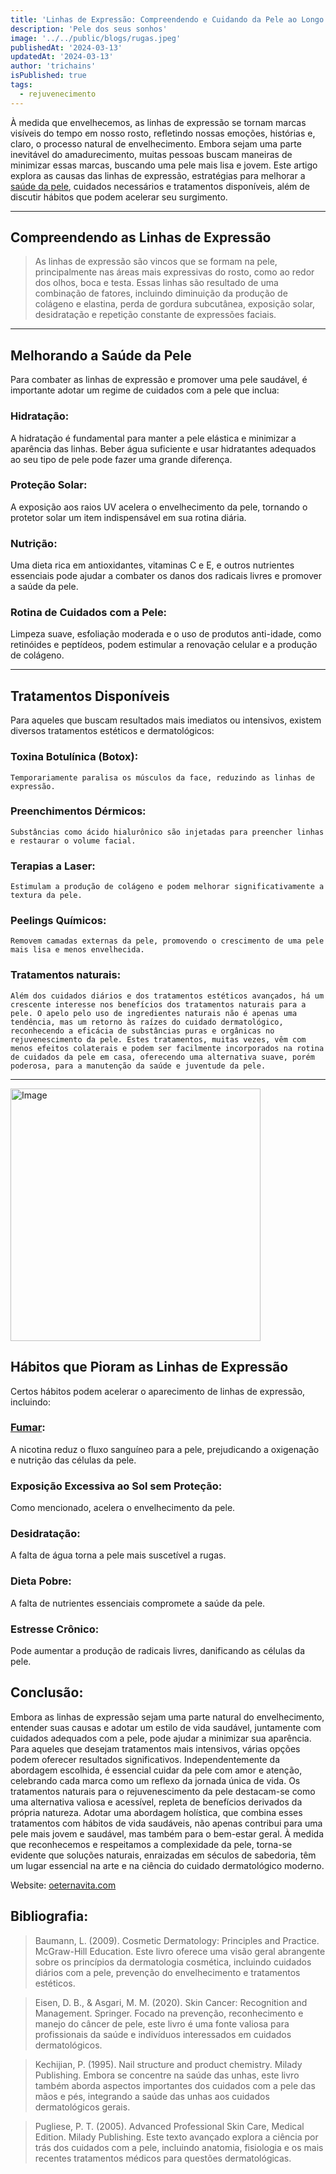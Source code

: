 ```yaml
---
title: 'Linhas de Expressão: Compreendendo e Cuidando da Pele ao Longo da Idade'
description: 'Pele dos seus sonhos'
image: '../../public/blogs/rugas.jpeg'
publishedAt: '2024-03-13'
updatedAt: '2024-03-13'
author: 'trichains'
isPublished: true
tags:
  - rejuvenecimento
---
```


À medida que envelhecemos, as linhas de expressão se tornam marcas visíveis do tempo em nosso rosto, refletindo nossas emoções, histórias e, claro, o processo natural de envelhecimento. Embora sejam uma parte inevitável do amadurecimento, muitas pessoas buscam maneiras de minimizar essas marcas, buscando uma pele mais lisa e jovem. Este artigo explora as causas das linhas de expressão, estratégias para melhorar a [saúde da pele](https://oeternavita.com), cuidados necessários e tratamentos disponíveis, além de discutir hábitos que podem acelerar seu surgimento.

---

## Compreendendo as Linhas de Expressão

> As linhas de expressão são vincos que se formam na pele, principalmente nas áreas mais expressivas do rosto, como ao redor dos olhos, boca e testa. Essas linhas são resultado de uma combinação de fatores, incluindo diminuição da produção de colágeno e elastina, perda de gordura subcutânea, exposição solar, desidratação e repetição constante de expressões faciais.

---

## Melhorando a Saúde da Pele

Para combater as linhas de expressão e promover uma pele saudável, é importante adotar um regime de cuidados com a pele que inclua:

### Hidratação: 

A hidratação é fundamental para manter a pele elástica e minimizar a aparência das linhas. Beber água suficiente e usar hidratantes adequados ao seu tipo de pele pode fazer uma grande diferença.

### Proteção Solar: 
A exposição aos raios UV acelera o envelhecimento da pele, tornando o protetor solar um item indispensável em sua rotina diária.

### Nutrição:
Uma dieta rica em antioxidantes, vitaminas C e E, e outros nutrientes essenciais pode ajudar a combater os danos dos radicais livres e promover a saúde da pele.

### Rotina de Cuidados com a Pele:
Limpeza suave, esfoliação moderada e o uso de produtos anti-idade, como retinóides e peptídeos, podem estimular a renovação celular e a produção de colágeno.
 
---
## Tratamentos Disponíveis

Para aqueles que buscam resultados mais imediatos ou intensivos, existem diversos tratamentos estéticos e dermatológicos:

  ### Toxina Botulínica (Botox):
    Temporariamente paralisa os músculos da face, reduzindo as linhas de expressão.

  ### Preenchimentos Dérmicos:
    Substâncias como ácido hialurônico são injetadas para preencher linhas e restaurar o volume facial.
  
  ### Terapias a Laser: 
    Estimulam a produção de colágeno e podem melhorar significativamente a textura da pele.

  ### Peelings Químicos:
    Removem camadas externas da pele, promovendo o crescimento de uma pele mais lisa e menos envelhecida.

  ### Tratamentos naturais: 
    
    Além dos cuidados diários e dos tratamentos estéticos avançados, há um crescente interesse nos benefícios dos tratamentos naturais para a pele. O apelo pelo uso de ingredientes naturais não é apenas uma tendência, mas um retorno às raízes do cuidado dermatológico, reconhecendo a eficácia de substâncias puras e orgânicas no rejuvenescimento da pele. Estes tratamentos, muitas vezes, vêm com menos efeitos colaterais e podem ser facilmente incorporados na rotina de cuidados da pele em casa, oferecendo uma alternativa suave, porém poderosa, para a manutenção da saúde e juventude da pele.

---

<Image
  src="/blog/blogs/linhaexpressao.jpeg"
  width="400"
  height="404"
  alt="Image"
  sizes="100vw"
/>

## Hábitos que Pioram as Linhas de Expressão

  Certos hábitos podem acelerar o aparecimento de linhas de expressão, incluindo:

  ### [Fumar](https://sbdrj.org.br/os-efeitos-do-cigarro-na-pele/#:~:text=Cigarro%20n%C3%A3o%20apenas%20faz%20mal,manchas%20e%20rugas%2C%20at%C3%A9%20flacidez):
  A nicotina reduz o fluxo sanguíneo para a pele, prejudicando a oxigenação e nutrição das células da pele.

  ### Exposição Excessiva ao Sol sem Proteção:
  Como mencionado, acelera o envelhecimento da pele.

  ### Desidratação: 
  A falta de água torna a pele mais suscetível a rugas.

  ### Dieta Pobre: 
  A falta de nutrientes essenciais compromete a saúde da pele.

  ### Estresse Crônico: 
  Pode aumentar a produção de radicais livres, danificando as células da pele.

## Conclusão:
  
Embora as linhas de expressão sejam uma parte natural do envelhecimento, entender suas causas e adotar um estilo de vida saudável, juntamente com cuidados adequados com a pele, pode ajudar a minimizar sua aparência. Para aqueles que desejam tratamentos mais intensivos, várias opções podem oferecer resultados significativos. Independentemente da abordagem escolhida, é essencial cuidar da pele com amor e atenção, celebrando cada marca como um reflexo da jornada única de vida. Os tratamentos naturais para o rejuvenescimento da pele destacam-se como uma alternativa valiosa e acessível, repleta de benefícios derivados da própria natureza. Adotar uma abordagem holística, que combina esses tratamentos com hábitos de vida saudáveis, não apenas contribui para uma pele mais jovem e saudável, mas também para o bem-estar geral. À medida que reconhecemos e respeitamos a complexidade da pele, torna-se evidente que soluções naturais, enraizadas em séculos de sabedoria, têm um lugar essencial na arte e na ciência do cuidado dermatológico moderno.
  

Website: [oeternavita.com](https://oeternavita.com)

## Bibliografia:

> Baumann, L. (2009). Cosmetic Dermatology: Principles and Practice. McGraw-Hill Education. Este livro oferece uma visão geral abrangente sobre os princípios da dermatologia cosmética, incluindo cuidados diários com a pele, prevenção do envelhecimento e tratamentos estéticos.

> Eisen, D. B., & Asgari, M. M. (2020). Skin Cancer: Recognition and Management. Springer. Focado na prevenção, reconhecimento e manejo do câncer de pele, este livro é uma fonte valiosa para profissionais da saúde e indivíduos interessados em cuidados dermatológicos.

> Kechijian, P. (1995). Nail structure and product chemistry. Milady Publishing. Embora se concentre na saúde das unhas, este livro também aborda aspectos importantes dos cuidados com a pele das mãos e pés, integrando a saúde das unhas aos cuidados dermatológicos gerais.

> Pugliese, P. T. (2005). Advanced Professional Skin Care, Medical Edition. Milady Publishing. Este texto avançado explora a ciência por trás dos cuidados com a pele, incluindo anatomia, fisiologia e os mais recentes tratamentos médicos para questões dermatológicas.
 





